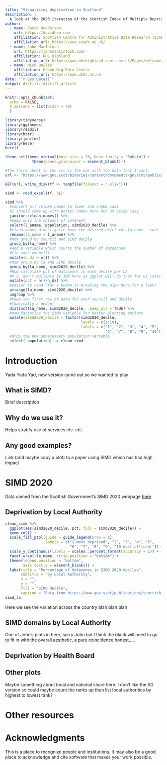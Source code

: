 ```yaml
---
title: "Visualising deprivation in Scotland"
description: |
  A look at the 2020 iteration of the Scottish Index of Multiple Deprivation (SIMD)
author:
  - name: David Henderson
    url: https://davidhen.com
    affiliation: Scottish Centre for Administrative Data Research (SCADR)
    affiliation_url: https://www.scadr.ac.uk/
  - name: John MacIntosh
    url: https://johnmackintosh.com/
    affiliation: NHS Highland
    affiliation_url: https://www.nhshighland.scot.nhs.uk/Pages/welcome.aspx
  - name: Nick Bailey
    affiliation: Urban Big Data Centre
    affiliation_url: https://www.ubdc.ac.uk 
date: "`r Sys.Date()`"
output: distill::distill_article
---
```


```r
knitr::opts_chunk$set(
  echo = FALSE,
  R.options = list(width = 70)
  )
```

```r
library(tidyverse)
library(ggthemes)
library(readxl)
library(httr)
library(janitor)
library(here)
here()

theme_set(theme_minimal(base_size = 26, base_family = "Roboto") +
            theme(panel.grid.minor = element_blank()))
```


```r
#The third sheet in the csv is the one with the data that I want. 
url <- "https://www.gov.scot/binaries/content/documents/govscot/publications/statistics/2020/01/scottish-index-of-multiple-deprivation-2020-data-zone-look-up-file/documents/scottish-index-of-multiple-deprivation-data-zone-look-up/scottish-index-of-multiple-deprivation-data-zone-look-up/govscot%3Adocument/SIMD_2020_Datazone_lookup_tool.xlsx"

GET(url, write_disk(tf <- tempfile(fileext = ".xlsx")))

simd <- read_excel(tf, 3L)

simd %>% 
  #convert all column names to lower and snake case
  #I should come up with better names here but am being lazy
  janitor::clean_names() %>% 
  #keep only the columns of interest
  select(l_aname, population, simd2020_decile) %>% 
  #clean_names didn't quite have the desired effct for la name - sort it here
  rename(la_name = l_aname) %>% 
  #Now group by council and simd decile
  group_by(la_name) %>% 
  #Add a variable which counts the number of datazones
  #(in each council)
  mutate(n_dz = n()) %>% 
  #now group by la and SIMD decile
  group_by(la_name, simd2020_decile) %>%
  #Now calculate pct of datazones in each decile per LA
  #P.S. don't multiply by 100 here as ggplot will do that for us later
  mutate(pct = n()/n_dz) %>% 
  #easier to read (for a human it breaking the pipe here for a look)
  arrange(la_name, simd2020_decile) %>% 
  ungroup %>% 
  #keep the first row of data for each council and decile 
  #(basically a dedup)
  distinct(la_name, simd2020_decile, .keep_all = TRUE) %>% 
  #now factorise the SIMD variable for better plotting options
  mutate(simd2020_decile = factor(simd2020_decile,
                                  levels = c(1:10),
                                  labels = c("1", "2", "3", "4", "5",
                                             "6", "7", "8", "9", "10"))) %>% 
  #drop the now unnecessary population variable
  select(-population) -> clean_simd
```


# Introduction

Yada Yada Yad, new version came out so we wanted to play

## What is SIMD?

Brief description

## Why do we use it?

Helps stratify use of services etc. etc. 

## Any good examples?

Link (and maybe copy a plot) to a paper using SIMD which has had high impact

# SIMD 2020

Data comed from the Scottish Government's SIMD 2020 webpage [here](insert link address) 

## Deprivation by Local Authority

```r
clean_simd %>% 
  ggplot(aes(simd2020_decile, pct, fill = simd2020_decile)) +
  geom_col() +
  scale_fill_ptol(guide = guide_legend(nrow = 1),
                  labels = c("1-most deprived", "2", "3", "4", "5",
                             "6", "7", "8", "9", "10-most affluent")) +
  scale_y_continuous(labels = scales::percent_format(accuracy = 1)) +
  facet_wrap(~la_name, strip.position = "bottom") +
  theme(legend.position = "bottom",
        axis.text.x = element_blank()) +
  labs(title = "Percentage of datazones in SIMD 2020 deciles",
       subtitle = "by Local Authority",
       x = "",
       y = "",
       fill = "SIMD decile", 
       caption = "Data from https://www.gov.scot/publications/scottish-index-of-multiple-deprivation-2020-data-zone-look-up/") -> simd_la
simd_la
```

Here we see the variation across the country blah blah blah

## SIMD domains by Local Authority

One of John's plots in here, sorry John but I think the black will need to go to fit in with the overall aesthetic, a pure coincidence honest.....


## Deprivation by Health Board

## Other plots

Maybe something about local and national share here. I don't like the SG version so could maybe count the ranks up then list local authorities by highest to lowest rank?

# Other resources


# Acknowledgments {.appendix}

This is a place to recognize people and institutions. It may also be a good place
to acknowledge and cite software that makes your work possible.




